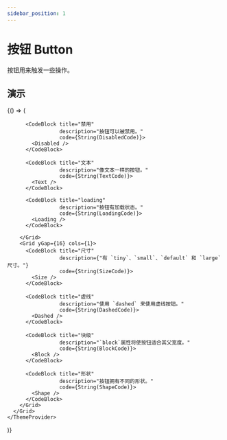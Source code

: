 ```yaml
---
sidebar_position: 1
---
```



# 按钮 Button

按钮用来触发一些操作。

## 演示
<BrowserOnly>
  {() => (
    <ThemeProvider>
      <Grid xGap={16} cols={2} style={{
        alignItems: 'flex-start'
      }}>
        <Grid yGap={16} cols={1}>
          <CodeBlock title="基础"
                     description={"按钮的 type 分别为 `default`、`tertiary`、`primary`、`info`、`success`、`warning` 和 `error`。"}
                     code={String(BasicCode)}>
            <Basic />
          </CodeBlock>

          <CodeBlock title="禁用"
                     description="按钮可以被禁用。"
                     code={String(DisabledCode)}>
            <Disabled />
          </CodeBlock>

          <CodeBlock title="文本"
                     description="像文本一样的按钮。"
                     code={String(TextCode)}>
            <Text />
          </CodeBlock>

          <CodeBlock title="loading"
                     description="按钮有加载状态。"
                     code={String(LoadingCode)}>
            <Loading />
          </CodeBlock>

        </Grid>
        <Grid yGap={16} cols={1}>
          <CodeBlock title="尺寸"
                     description={"有 `tiny`、`small`、`default` 和 `large` 尺寸。"}
                     code={String(SizeCode)}>
            <Size />
          </CodeBlock>

          <CodeBlock title="虚线"
                     description="使用 `dashed` 来使用虚线按钮。"
                     code={String(DashedCode)}>
            <Dashed />
          </CodeBlock>

          <CodeBlock title="块级"
                     description="`block`属性将使按钮适合其父宽度。"
                     code={String(BlockCode)}>
            <Block />
          </CodeBlock>

          <CodeBlock title="形状"
                     description="按钮拥有不同的形状。"
                     code={String(ShapeCode)}>
            <Shape />
          </CodeBlock>
        </Grid>
      </Grid>
    </ThemeProvider>
  )}
</BrowserOnly>

